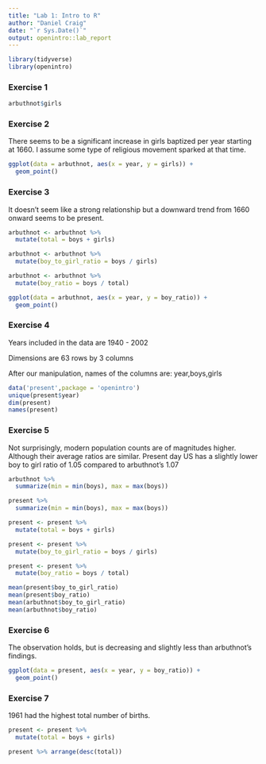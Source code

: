 ```yaml
---
title: "Lab 1: Intro to R"
author: "Daniel Craig"
date: "`r Sys.Date()`"
output: openintro::lab_report
---
```


```r
library(tidyverse)
library(openintro)
```

### Exercise 1

```r
arbuthnot$girls
```


### Exercise 2

There seems to be a significant increase in girls baptized per year starting at 1660. I assume some type of religious movement sparked at that time.

```r
ggplot(data = arbuthnot, aes(x = year, y = girls)) + 
  geom_point()
```


### Exercise 3

It doesn't seem like a strong relationship but a downward trend from 1660 onward seems to be present.

```r
arbuthnot <- arbuthnot %>%
  mutate(total = boys + girls)

arbuthnot <- arbuthnot %>%
  mutate(boy_to_girl_ratio = boys / girls)

arbuthnot <- arbuthnot %>%
  mutate(boy_ratio = boys / total)

ggplot(data = arbuthnot, aes(x = year, y = boy_ratio)) + 
  geom_point()
```


### Exercise 4
  
Years included in the data are 1940 - 2002  
  
Dimensions are 63 rows by 3 columns  
  
After our manipulation, names of the columns are: year,boys,girls
  

```r
data('present',package = 'openintro')
unique(present$year)
dim(present)
names(present)
```


### Exercise 5

Not surprisingly, modern population counts are of magnitudes higher. Although their average ratios are similar. Present day US has a slightly lower boy to girl ratio of 1.05 compared to arbuthnot's 1.07

```r
arbuthnot %>%
  summarize(min = min(boys), max = max(boys))

present %>%
  summarize(min = min(boys), max = max(boys))

present <- present %>%
  mutate(total = boys + girls)

present <- present %>%
  mutate(boy_to_girl_ratio = boys / girls)

present <- present %>%
  mutate(boy_ratio = boys / total)

mean(present$boy_to_girl_ratio)
mean(present$boy_ratio)
mean(arbuthnot$boy_to_girl_ratio)
mean(arbuthnot$boy_ratio)

```


### Exercise 6

The observation holds, but is decreasing and slightly less than arbuthnot's findings.

```r
ggplot(data = present, aes(x = year, y = boy_ratio)) + 
  geom_point()
```


### Exercise 7

1961 had the highest total number of births.

```r
present <- present %>%
  mutate(total = boys + girls)

present %>% arrange(desc(total))
```

